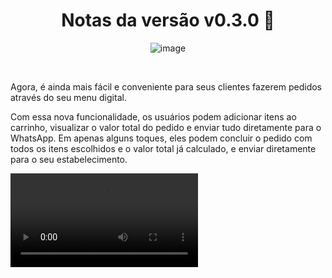 
<div align="center">

# Notas da versão v0.3.0 🎉

![image](https://github.com/user-attachments/assets/b9b45c87-116b-42a3-9dca-08ab05ac8fe7)

</div>

<br />

Agora, é ainda mais fácil e conveniente para seus clientes fazerem pedidos através do seu menu digital.

Com essa nova funcionalidade, os usuários podem adicionar itens ao carrinho, visualizar o valor total do pedido e enviar tudo diretamente para o WhatsApp. Em apenas alguns toques, eles podem concluir o pedido com todos os itens escolhidos e o valor total já calculado, e enviar diretamente para o seu estabelecimento.

<Video src="https://github.com/user-attachments/assets/d34bdfdb-7fab-4e6a-9091-15d6a01463dd" />

<br />

Não deixe de configurar seu número de telefone no painel de controle e comece a receber pedidos diretamente no WhatsApp.

<Frame>![image](https://github.com/user-attachments/assets/885c2f04-2ecf-4fb7-b567-f0cf9cd41a85)</Frame>

## O que há de novo?

-   **Carrinho de Compras**: Adicione itens ao carrinho de forma fácil e rápida.
-   **Cálculo Automático do Total**: Visualize o valor total do pedido à medida que os itens são adicionados.
-   **Envio Direto para o WhatsApp**: Finalize o pedido e envie diretamente para o WhatsApp, facilitando a comunicação e o atendimento.

<br />
<br />

<Link href="https://github.com/4lysson-a/visualizaai/compare/v0.2.0...v0.3.0">
    **Acompanhe nosso desenvolvimento completo por aqui**
</Link>
